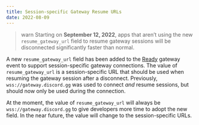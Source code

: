 ```yaml
---
title: Session-specific Gateway Resume URLs
date: 2022-08-09
---
```


> warn
> Starting on **September 12, 2022**, apps that aren’t using the new `resume_gateway_url` field to resume gateway sessions will be disconnected significantly faster than normal.

A new `resume_gateway_url` field has been added to the [Ready](#DOCS_TOPICS_GATEWAY_EVENTS/ready) gateway event to support session-specific gateway connections. The value of `resume_gateway_url` is a session-specific URL that should be used when resuming the gateway session after a disconnect. Previously, `wss://gateway.discord.gg` was used to connect *and* resume sessions, but should now only be used during the connection.

At the moment, the value of `resume_gateway_url` will always be `wss://gateway.discord.gg` to give developers more time to adopt the new field. In the near future, the value will change to the session-specific URLs.
